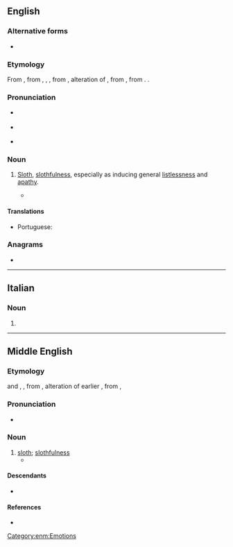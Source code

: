 ==English==

===Alternative forms===
* {{l|en|acedia}}

===Etymology===
From {{inh|en|enm|accidie}}, from {{der|en|xno|accidie}}, {{der|en|fro|accide}}, {{m|fro|accidie}}, from {{der|en|LL.|accīdia}}, alteration of {{m|la|acēdia||sloth, torpor}}, from {{der|en|grc|ἀκήδεια||indifference|sc=polytonic}}, from {{prefix|grc|ἀ-|t1=not|κῆδος|t2=care|sc=polytonic}}. {{doublet|en|acedia}}.

===Pronunciation===
* {{a|UK}} {{IPA|en|/ˈæk.sɪ.di/}}
* {{a|US}} {{IPA|en|/ˈæk.sə.di/}}
* {{audio|en|Accidie US.ogg|Audio (US)}}

===Noun===
{{en-noun|-}}

# {{lb|en|now|literary}} [[sloth|Sloth]], [[slothfulness]], especially as inducing general [[listlessness]] and [[apathy]]. {{defdate|from 13th c.}}
#* {{quote-book|en|year=1978|author={{w|Lawrence Durrell}}|title=Livia|publisher=Faber & Faber|year_published=1992|page=363|passage=Underneath the surface excitements the demon of '''accidie''' had her by the hair.}}

====Translations====
{{trans-top|general listlessness and apathy}}
* Portuguese: {{t|pt|acídia|f}}
{{trans-mid}}
{{trans-bottom}}

===Anagrams===
* {{anagrams|en|a=accdeii|cecidia}}

----

==Italian==

===Noun===
{{head|it|noun form|g=f}}

# {{plural of|it|accidia}}

----

==Middle English==

===Etymology===
{{bor+|enm|xno|accidie}} and {{bor|enm|fro|accide}}, {{m|fro|accidie}}, from {{der|enm|LL.|accīdia}}, alteration of earlier {{m|la|acēdia}}, from {{der|enm|grc|ἀκήδεια}}, 

===Pronunciation===
* {{IPA|enm|/aksiˈdiː(ə)/|/ˈaksidiː(ə)/}}

===Noun===
{{head|enm|noun}}

# [[sloth]]; [[slothfulness]]
#* {{RQ:Chaucer Canterbury Tales|title=Parson's Tale|passage=Aftere þe synnes of Envie I wil speke of þe synne of '''Accidie'''.}}

====Descendants====
* {{desc|en|accidie}}

====References====
* {{R:MED Online|entry=accīdie|pos=n|id=MED277}}

[[Category:enm:Emotions]]